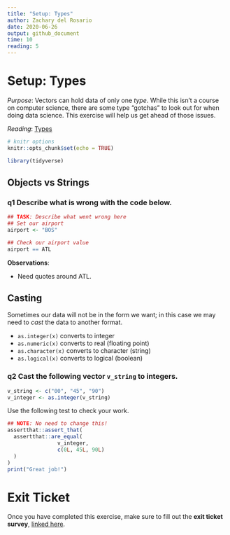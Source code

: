 ```yaml
---
title: "Setup: Types"
author: Zachary del Rosario
date: 2020-06-26
output: github_document
time: 10
reading: 5
---
```


# Setup: Types

*Purpose*: Vectors can hold data of only one *type*.
While this isn't a course on computer science, there are some type "gotchas" to look out for when doing data science.
This exercise will help us get ahead of those issues.

*Reading*: [Types](https://rstudio.cloud/learn/primers/1.2)

```r
# knitr options
knitr::opts_chunk$set(echo = TRUE)
```

```r
library(tidyverse)

```

## Objects vs Strings

<!-- -------------------------------------------------- -->

### **q1** Describe what is wrong with the code below.

```r
## TASK: Describe what went wrong here
## Set our airport
airport <- "BOS"

## Check our airport value
airport == ATL
```

**Observations**:

-   Need quotes around ATL.

## Casting

<!-- -------------------------------------------------- -->

Sometimes our data will not be in the form we want; in this case we may need to *cast* the data to another format.

-   `as.integer(x)` converts to integer
-   `as.numeric(x)` converts to real (floating point)
-   `as.character(x)` converts to character (string)
-   `as.logical(x)` converts to logical (boolean)

### **q2** Cast the following vector `v_string` to integers.

```r
v_string <- c("00", "45", "90")
v_integer <- as.integer(v_string)
```

Use the following test to check your work.

```r
## NOTE: No need to change this!
assertthat::assert_that(
  assertthat::are_equal(
                v_integer,
                c(0L, 45L, 90L)
  )
)
print("Great job!")
```

<!-- include-exit-ticket -->

# Exit Ticket

<!-- -------------------------------------------------- -->

Once you have completed this exercise, make sure to fill out the **exit ticket survey**, [linked here](https://docs.google.com/forms/d/e/1FAIpQLSeuq2LFIwWcm05e8-JU84A3irdEL7JkXhMq5Xtoalib36LFHw/viewform?usp=pp_url&entry.693978880=e-setup06-types-assignment.Rmd).
